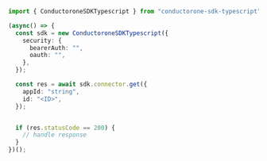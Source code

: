 ```typescript Get.ts
import { ConductoroneSDKTypescript } from "conductorone-sdk-typescript";

(async() => {
  const sdk = new ConductoroneSDKTypescript({
    security: {
      bearerAuth: "",
      oauth: "",
    },
  });

  const res = await sdk.connector.get({
    appId: "string",
    id: "<ID>",
  });


  if (res.statusCode == 200) {
    // handle response
  }
})();
```
